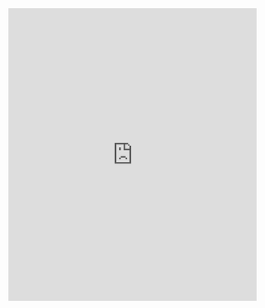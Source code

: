 ```{=html}
<iframe frameborder="0" style="width:100%;height:593px;" src="https://viewer.diagrams.net/?tags=%7B%7D&highlight=0000ff&edit=_blank&layers=1&nav=1&page-id=C2AunCsj_dl_T9ErqCql&title=Untitled%20Diagram.drawio#Uhttps%3A%2F%2Fdrive.google.com%2Fuc%3Fid%3D1jvew0ft43zpaG-iCk7Ob2ilJw7VjsyeZ%26export%3Ddownload"></iframe>
```

